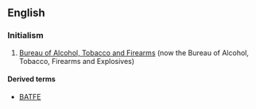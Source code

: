 ==English==

===Initialism===
{{rfc-header|Initialism}}
{{head|en|initialism}}
# {{context|US|lang=en}} [[w:Bureau of Alcohol, Tobacco and Firearms|Bureau of Alcohol, Tobacco and Firearms]] (now the Bureau of Alcohol, Tobacco, Firearms and Explosives)

====Derived terms====
* [[BATFE]]
